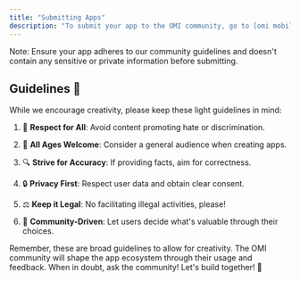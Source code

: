 ```yaml
---
title: "Submitting Apps"
description: "To submit your app to the OMI community, go to [omi mobile app and submit](https://x.com/kodjima33/status/1854725658485965061) there."
---
```


Note: Ensure your app adheres to our community guidelines and doesn't contain any sensitive or private information
before submitting.

## Guidelines 📜

While we encourage creativity, please keep these light guidelines in mind:

1. 🤝 **Respect for All**: Avoid content promoting hate or discrimination.

2. 🍭 **All Ages Welcome**: Consider a general audience when creating apps.

3. 🔍 **Strive for Accuracy**: If providing facts, aim for correctness.

4. 🔒 **Privacy First**: Respect user data and obtain clear consent.

5. ⚖️ **Keep it Legal**: No facilitating illegal activities, please!

6. 🌟 **Community-Driven**: Let users decide what's valuable through their choices.

Remember, these are broad guidelines to allow for creativity. The OMI community will shape the app ecosystem
through their usage and feedback. When in doubt, ask the community! Let's build together! 🚀
